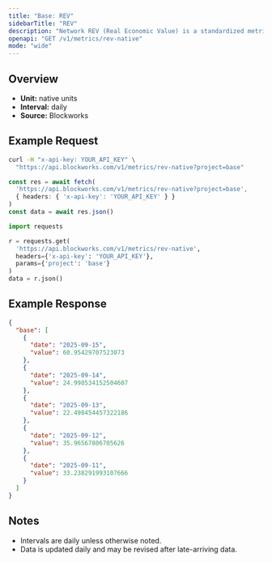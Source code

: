 ```yaml
---
title: "Base: REV"
sidebarTitle: "REV"
description: "Network REV (Real Economic Value) is a standardized metric that tracks blockchain value accrual generated by user activity. REV consists of both in-protocol transaction fees and out-of-protocol tips that users pay for transaction execution, so it measures the monetary demand to transact onchain."
openapi: "GET /v1/metrics/rev-native"
mode: "wide"
---
```


## Overview

- **Unit:** native units
- **Interval:** daily
- **Source:** Blockworks

## Example Request

<CodeGroup>

```bash cURL
curl -H "x-api-key: YOUR_API_KEY" \
  "https://api.blockworks.com/v1/metrics/rev-native?project=base"
```

```typescript TypeScript
const res = await fetch(
  'https://api.blockworks.com/v1/metrics/rev-native?project=base',
  { headers: { 'x-api-key': 'YOUR_API_KEY' } }
)
const data = await res.json()
```

```python Python
import requests

r = requests.get(
  'https://api.blockworks.com/v1/metrics/rev-native',
  headers={'x-api-key': 'YOUR_API_KEY'},
  params={'project': 'base'}
)
data = r.json()
```

</CodeGroup>

## Example Response

```json
{
  "base": [
    {
      "date": "2025-09-15",
      "value": 60.95429707523073
    },
    {
      "date": "2025-09-14",
      "value": 24.998534152504607
    },
    {
      "date": "2025-09-13",
      "value": 22.498454457322186
    },
    {
      "date": "2025-09-12",
      "value": 35.96567806705626
    },
    {
      "date": "2025-09-11",
      "value": 33.238291993107666
    }
  ]
}
```

## Notes
- Intervals are daily unless otherwise noted.
- Data is updated daily and may be revised after late-arriving data.